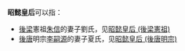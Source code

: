 '''昭懿皇后'''可以指：
*[[後梁|後梁]]憲祖[[朱信|朱信]]的妻子劉氏，见[[昭懿皇后_(後梁憲祖)|昭懿皇后 (後梁憲祖)]]
*[[後唐|後唐]]明宗[[李嗣源|李嗣源]]的妻子夏氏，见[[昭懿皇后_(後唐明宗)|昭懿皇后 (後唐明宗)]]

{{Disambiguation|Cat=四字皇后封号消歧义}}